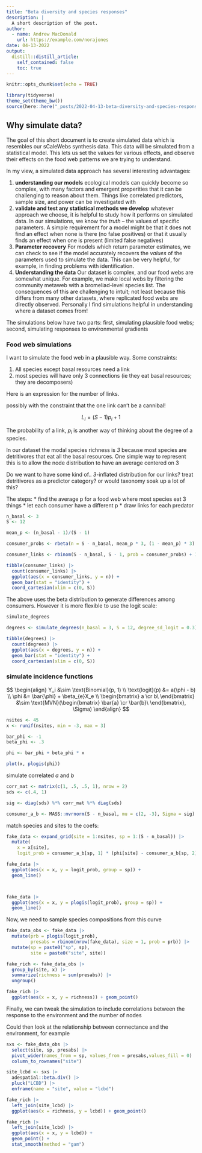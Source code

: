 ```yaml
---
title: "Beta diversity and species responses"
description: |
  A short description of the post.
author:
  - name: Andrew MacDonald
    url: https://example.com/norajones
date: 04-13-2022
output:
  distill::distill_article:
    self_contained: false
    toc: true
---
```



```r
knitr::opts_chunk$set(echo = TRUE)
```

```r
library(tidyverse)
theme_set(theme_bw())
source(here::here("_posts/2022-04-13-beta-diversity-and-species-responses/simulation_functions.R"))
```

## Why simulate data?

The goal of this short document is to create simulated data which is resembles our sCaleWebs synthesis data.
This data will be simulated from a statistical model. 
This lets us set the values for various effects, and observe their effects on the food web patterns we are trying to understand.

In my view, a simulated data approach has several interesting advantages:

1. **understanding our models** ecological models can quickly become so complex, with many factors and emergent properities that it can be challenging to reason about them. Things like correlated predictors, sample size, and power can be investigated with 
1. **validate and test any statistical methods we develop** whatever approach we choose, it is helpful to study how it performs on simulated data. In our simulations, we know the _truth_ -- the values of specific parameters. A simple requirement for a model might be that it does not find an effect when none is there (no false positives) or that it usually finds an effect when one is present (limited false negatives)
1. **Parameter recovery**  For models which return parameter estimates, we can check to see if the model accurately recovers the _values_ of the parameters used to simulate the data. This can be very helpful, for example, in finding problems with identification.
1. **Understanding the data** Our dataset is complex, and our food webs are somewhat unique. For example, we make local webs by filtering the community metaweb with a bromeliad-level species list. The consequences of this are challenging to intuit; not least because this differs from many other datasets, where replicated food webs are directly observed.  Personally I find simulations helpful in understanding where a dataset comes from!


The simulations below have two parts: first, simulating plausible food webs; second, simulating responses to environmental gradients

### Food web simulations

I want to simulate the food web in a plausible way. Some constraints:

1. All species except basal resources need a link
2. most species will have only 3 connections (ie they eat basal resources; they are decomposers)

Here is an expression for the number of links.

<aside>
possibly with the constraint that the one link can't be a cannibal! 
</aside>

$$
L_i = (S - 1)p_i + 1
$$

The probability of a link, $p_i$ is another way of thinking about the degree of a species.

In our dataset the modal species richness is *3* because most species are detritivores that eat all the basal resources. 
One simple way to represent this is to allow the node distribution to have an average centered on 3 

<aside>
Do we want to have some kind of.. *3*-inflated distribution for our links? treat detritivores as a predictor category? or would taxonomy soak up a lot of this?
</aside>

The steps:
* find the average p for a food web where most species eat 3 things
* let each consumer have a different p 
* draw links for each predator

```r
n_basal <- 3
S <- 12

mean_p <- (n_basal - 1)/(S - 1)

consumer_probs <- rbeta(n = S - n_basal, mean_p * 3, (1 - mean_p) * 3)

consumer_links <- rbinom(S - n_basal, S - 1, prob = consumer_probs) + 1

tibble(consumer_links) |> 
  count(consumer_links) |> 
  ggplot(aes(x = consumer_links, y = n)) + 
  geom_bar(stat = "identity") + 
  coord_cartesian(xlim = c(0, S))
```

The above uses the beta distribution to generate differences among consumers. 
However it is more flexible to use the logit scale: 

```r
simulate_degrees

degrees <- simulate_degrees(n_basal = 3, S = 12, degree_sd_logit = 0.3)

tibble(degrees) |> 
  count(degrees) |> 
  ggplot(aes(x = degrees, y = n)) + 
  geom_bar(stat = "identity") + 
  coord_cartesian(xlim = c(0, S))
```


### simulate incidence functions

$$
\begin{align}
Y_i &\sim \text{Binomial}(p, 1) \\
\text{logit}(p) &= a(\phi - b) \\
\phi &= \bar{\phi} + \beta_{e}X_e \\
\begin{bmatrix} a \cr b\ \end{bmatrix} &\sim \text{MVN}(\begin{bmatrix} \bar{a} \cr \bar{b}\ \end{bmatrix}, \Sigma)
\end{align}
$$

```r
nsites <- 45
x <- runif(nsites, min = -3, max = 3)

bar_phi <- -1
beta_phi <- .3

phi <- bar_phi + beta_phi * x

plot(x, plogis(phi))
```

simulate correlated $a$ and $b$

```r
corr_mat <- matrix(c(1, .5, .5, 1), nrow = 2)
sds <- c(.4, 1)

sig <- diag(sds) %*% corr_mat %*% diag(sds)

consumer_a_b <- MASS::mvrnorm(S - n_basal, mu = c(2, -3), Sigma = sig)
```

match species and sites to the coefs:

```r
fake_data <- expand_grid(site = 1:nsites, sp = 1:(S - n_basal)) |> 
  mutate(
    x = x[site],
    logit_prob = consumer_a_b[sp, 1] * (phi[site] - consumer_a_b[sp, 2]))

fake_data |> 
  ggplot(aes(x = x, y = logit_prob, group = sp)) + 
  geom_line()



fake_data |> 
  ggplot(aes(x = x, y = plogis(logit_prob), group = sp)) + 
  geom_line()

```

Now, we need to sample species compositions from this curve

```r
fake_data_obs <- fake_data |> 
  mutate(prb = plogis(logit_prob),
         presabs = rbinom(nrow(fake_data), size = 1, prob = prb)) |> 
  mutate(sp = paste0("sp", sp),
         site = paste0("site", site)) 

fake_rich <- fake_data_obs |> 
  group_by(site, x) |> 
  summarize(richness = sum(presabs)) |> 
  ungroup()

fake_rich |> 
  ggplot(aes(x = x, y = richness)) + geom_point()
```

Finally, we can tweak the simulation to include correlations between the response to the environment and the number of nodes

Could then look at the relationship between connectance and the environment, for example


```r
sxs <- fake_data_obs |> 
  select(site, sp, presabs) |> 
  pivot_wider(names_from = sp, values_from = presabs,values_fill = 0) |> 
  column_to_rownames("site")
```

```r
site_lcbd <- sxs |> 
  adespatial::beta.div() |> 
  pluck("LCBD") |> 
  enframe(name = "site", value = "lcbd")

fake_rich |> 
  left_join(site_lcbd) |> 
  ggplot(aes(x = richness, y = lcbd)) + geom_point()
```

```r
fake_rich |> 
  left_join(site_lcbd) |> 
  ggplot(aes(x = x, y = lcbd)) +
  geom_point() + 
  stat_smooth(method = "gam")
```

